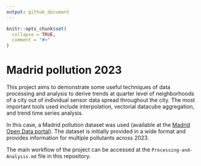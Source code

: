 ```yaml
---
output: github_document
---
```


<!-- README.md is generated from README.Rmd. Please edit that file -->

```r
knitr::opts_chunk$set(
  collapse = TRUE,
  comment = "#>"
)
```

# Madrid pollution 2023

This project aims to demonstrate some useful techniques of data processing and analysis to derive trends at quarter level of neighborhoods of a city out of individual sensor data spread throughout the city. The most important tools used include interpolation, vectorial datacube aggregation, and trend time series analysis.

In this case, a Madrid pollution dataset was used (available at the [Madrid Open Data portal](https://datos.madrid.es/portal/site/egob)). The dataset is initially provided in a wide format and provides information for multiple pollutants across 2023.

The main workflow of the project can be accessed at the `Processing-and-Analysis.md` file in this repository.

